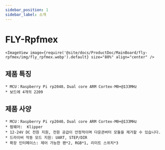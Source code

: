 ```yaml
---
sidebar_position: 1
sidebar_label: 소개
---
```


# FLY-Rpfmex

    <ImageView image={require('@site/docs/ProductDoc/MainBoard/fly-rpfmex/img/fly_rpfmex.webp').default} size="80%" align="center" />

## 제품 특징

    * MCU：Raspberry Pi rp2040，Dual core ARM Cortex-M0+@133MHz
    * 보드에 4개의 2209

## 제품 사양

    * MCU：Raspberry Pi rp2040，Dual core ARM Cortex-M0+@133MHz
    * 펌웨어:  Klipper
    * 12-24V DC 전원 지원, 전원 공급이 안정적이며 다운콘버터 모듈을 제거할 수 있습니다.
    * 드라이버 작동 모드 지원: UART, STEP/DIR
    * 확장 인터페이스: 제어 가능한 팬*2, RGB*1, 리미트 스위치*3
